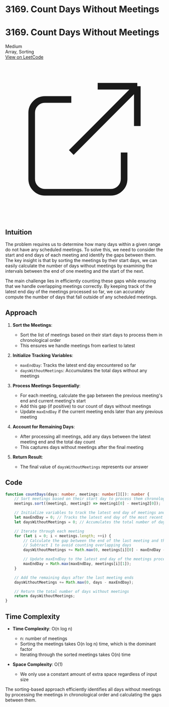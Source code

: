 # 3169. Count Days Without Meetings

<div className="p-4 my-6 border rounded-lg shadow-md bg-white dark:bg-gray-800 border-gray-200 dark:border-gray-700">
  <div className="flex justify-between items-center mb-2">
    <h1 className="text-2xl font-bold">3169. Count Days Without Meetings</h1>
    <span className="px-2 py-1 text-xs font-medium rounded-full bg-yellow-100 text-yellow-800 dark:bg-yellow-900 dark:text-yellow-200">Medium</span>
  </div>
  <div className="mb-4 text-gray-600 dark:text-gray-300">
    Array, Sorting 
  </div>
  <a 
    href="https://leetcode.com/problems/count-days-without-meetings" 
    target="_blank" 
    rel="noopener noreferrer"
    className="inline-flex items-center px-4 py-2 text-sm font-medium text-white bg-blue-600 rounded-lg hover:bg-blue-700 focus:ring-4 focus:outline-none focus:ring-blue-300 dark:bg-blue-500 dark:hover:bg-blue-600 dark:focus:ring-blue-700"
  >
    View on LeetCode
    <svg className="w-4 h-4 ml-2" fill="none" stroke="currentColor" viewBox="0 0 24 24" xmlns="http://www.w3.org/2000/svg">
      <path strokeLinecap="round" strokeLinejoin="round" strokeWidth="2" d="M10 6H6a2 2 0 00-2 2v10a2 2 0 002 2h10a2 2 0 002-2v-4M14 4h6m0 0v6m0-6L10 14"></path>
    </svg>
  </a>
</div>

## Intuition

The problem requires us to determine how many days within a given range do not have any scheduled meetings. To solve this, we need to consider the start and end days of each meeting and identify the gaps between them. The key insight is that by sorting the meetings by their start days, we can easily calculate the number of days without meetings by examining the intervals between the end of one meeting and the start of the next.

The main challenge lies in efficiently counting these gaps while ensuring that we handle overlapping meetings correctly. By keeping track of the latest end day of the meetings processed so far, we can accurately compute the number of days that fall outside of any scheduled meetings.

## Approach
1. **Sort the Meetings**: 
   - Sort the list of meetings based on their start days to process them in chronological order
   - This ensures we handle meetings from earliest to latest

2. **Initialize Tracking Variables**:
   - `maxEndDay`: Tracks the latest end day encountered so far
   - `daysWithoutMeetings`: Accumulates the total days without any meetings

3. **Process Meetings Sequentially**:
   - For each meeting, calculate the gap between the previous meeting's end and current meeting's start
   - Add this gap (if positive) to our count of days without meetings
   - Update `maxEndDay` if the current meeting ends later than any previous meeting

4. **Account for Remaining Days**:
   - After processing all meetings, add any days between the latest meeting end and the total day count
   - This captures days without meetings after the final meeting

5. **Return Result**:
   - The final value of `daysWithoutMeetings` represents our answer

## Code
```typescript
function countDays(days: number, meetings: number[][]): number {
    // Sort meetings based on their start day to process them chronologically
    meetings.sort((meeting1, meeting2) => meeting1[0] - meeting2[0]);

    // Initialize variables to track the latest end day of meetings and the count of days without meetings
    let maxEndDay = 0; // Tracks the latest end day of the most recent meeting
    let daysWithoutMeetings = 0; // Accumulates the total number of days without meetings

    // Iterate through each meeting
    for (let i = 0; i < meetings.length; ++i) {
        // Calculate the gap between the end of the last meeting and the start of the current meeting
        // Subtract 1 to avoid counting overlapping days
        daysWithoutMeetings += Math.max(0, meetings[i][0] - maxEndDay - 1);

        // Update maxEndDay to the latest end day of the meetings processed so far
        maxEndDay = Math.max(maxEndDay, meetings[i][1]);
    }

    // Add the remaining days after the last meeting ends
    daysWithoutMeetings += Math.max(0, days - maxEndDay);

    // Return the total number of days without meetings
    return daysWithoutMeetings;
}
```

## Time Complexity

- **Time Complexity**: O(n log n)
  - n: number of meetings
  - Sorting the meetings takes O(n log n) time, which is the dominant factor
  - Iterating through the sorted meetings takes O(n) time

- **Space Complexity**: O(1)
  - We only use a constant amount of extra space regardless of input size
  
The sorting-based approach efficiently identifies all days without meetings by processing the meetings in chronological order and calculating the gaps between them.